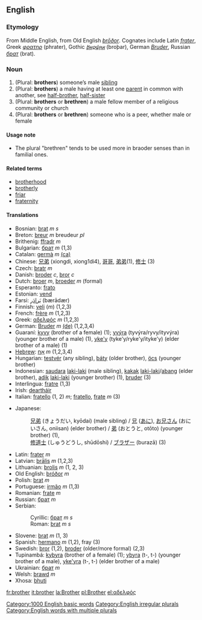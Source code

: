 ==English==
===Etymology===
From Middle English, from Old English ''[[broðor|brōðor]]''. Cognates include Latin ''[[frater]]'', Greek ''[[φρατηρ]]'' (phrater), Gothic ''[[𐌱𐍂𐍉𐌸𐌰𐍂]]'' (broþar), German ''[[Bruder]]'', Russian ''[[брат]]'' (brat).

=== Noun ===
{{sb|'''brother'''
*AHD: brŭ<i>th</i>'ə(r)
*IPA: /ˈbrʌðə(r)/
*SAMPA: "brVD@(r)/
|'''[[brothers]] '''or''' [[brethren]]'''}}
#(Plural: '''brothers''') someone’s male [[sibling]]
#(Plural: '''brothers''') a male having at least one [[parent]] in common with another, see [[half-brother]], [[half-sister]]
#(Plural: '''brothers''' or '''brethren''') a male fellow member of a religious community or church
#(Plural: '''brothers''' or '''brethren''') someone who is a peer, whether male or female

====Usage note====
*The plural "brethren" tends to be used more in braoder senses than in familial ones.

====Related terms====
*[[brotherhood]]
*[[brotherly]]
*[[friar]]
*[[fraternity]]

==== Translations ====
{{top}}
*Bosnian: [[brat]] ''m s''
*Breton: [[breur]] ''m'' breudeur ''pl''
*Brithenig: [[ffradr]] ''m''
*Bulgarian: [[брат]] ''m'' (1,3)
*Catalan: [[germà]] ''m'' [[:ca:germà|(ca)]] 
*Chinese: [[兄弟]] (xiongdi, xiong1di4), [[哥哥]], [[弟弟]](1), [[修士]] (3)
*Czech: [[bratr]] ''m''
*Danish: [[broder]] ''c'', [[bror]] ''c''
*Dutch: [[broer]] ''m'', [[broeder]] ''m'' (formal)
*Esperanto: [[frato]]
*Estonian: [[vend]]
*Farsi: [[بَرادَر]] (bærādær)
*Finnish: [[veli]] (''m'') (1,2,3)
*French: [[frère]] ''m'' (1,2,3)
*Greek: [[αδελφός]] ''m'' (1,2,3)
*German: [[Bruder]] ''m'' [[:de:Bruder|(de)]] (1,2,3,4)
*Guaraní: [[kyvy]] (brother of a female) (1); [[yvýra]] (tyvýra/ryvy/ityvýra) (younger brother of a male) (1), [[yke'y]] (tyke'y/ryke'y/ityke'y) (elder brother of a male) (1)
*[[Hebrew]]: [[אָח]] ''m'' (1,2,3,4)
*Hungarian: [[testvér]] (any sibling), [[báty]] (older brother), [[öcs]] (younger brother)
*Indonesian: [[saudara]] [[laki-laki]] (male sibling), [[kakak]] [[laki-laki]]/[[abang]] (elder brother), [[adik]] [[laki-laki]] (younger brother) (1), [[bruder]] (3)
*Interlingua: [[fratre]] (1,3)
*Irish: [[deartháir]]
*Italian: [[fratello]] (1, 2) ''m''; [[fratello]], [[frate]] ''m'' (3)
{{mid}}
*Japanese: 
*:[[兄弟]] (きょうだい, kyōdai) (male sibling) / [[兄]] ([[あに]]), [[お兄さん]] (おにいさん, oniisan) (elder brother) / [[弟]] (おとうと, otōto) (younger brother) (1),
*:[[修道士]] (しゅうどうし, shūdōshi) / [[ブラザー]] (burazā) (3)
*Latin: [[frater]] ''m''
*Latvian: [[brālis]] ''m'' (1,2,3)
*Lithuanian: [[brolis]] ''m'' (1, 2, 3)
*Old English: [[bróðor]] ''m''
*Polish: [[brat]] ''m''
*Portuguese: [[irmão]] ''m'' (1,3)
*Romanian: [[frate]] ''m''
*Russian: [[брат]] ''m''
*Serbian:
*:Cyrillic: [[брат]] ''m s''
*:Roman: [[brat]] ''m s''
*Slovene: [[brat]] ''m'' (1, 3)
*Spanish: [[hermano]] ''m'' (1,2), fray (3)
*Swedish: [[bror]] (1,2), [[broder]] (older/more formal) (2,3)
*Tupinambá: [[kybyra]] (brother of a female) (1); [[ybyra]] (t-, t-) (younger brother of a male), [[yke'yra]] (t-, t-) (elder brother of a male)
*Ukrainian: [[брат]] ''m''
*Welsh: [[brawd]] ''m''
*Xhosa: [[bhuti]]
{{bottom}}

[[Category:1000 English basic words]]
[[Category:English irregular plurals]]
[[Category:English words with multiple plurals]]

[[fr:brother]]
[[it:brother]]
[[la:Brother]]
[[pl:Brother]]
[[el:αδελφός]]